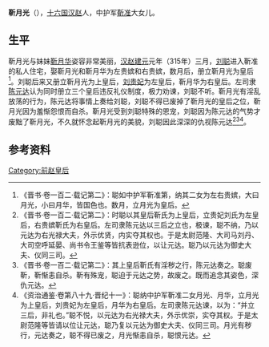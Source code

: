 '''靳月光'''（{{bd||？|315年||catIdx=J靳}}），[[十六国|十六国]][[汉赵|汉赵]]人，中护军[[靳准|靳准]]大女儿。
==生平==
靳月光与妹妹[[靳月华|靳月华]]姿容非常美丽，[[汉赵|汉赵]][[建元_(前赵)|建元]]元年（315年）三月，[[刘聪|刘聪]]进入靳准的私人住宅，娶靳月光和靳月华为左贵嫔和右贵嫔，数月后，册立靳月光为皇后<ref>《晋书·卷一百二·载记第二》：聪如中护军靳准第，纳其二女为左右贵嫔，大曰月光，小曰月华，皆国色也。数月，立月光为皇后。</ref>。刘聪后来又册立靳月光为上皇后，[[刘左皇后|刘贵妃]]为左皇后，靳月华为右皇后。左司隶[[陈元达|陈元达]]认为同时册立三个皇后违反礼仪制度，极力劝谏，刘聪不听。靳月光有淫乱放荡的行为，陈元达将事情上奏给刘聪，刘聪不得已废掉了靳月光的皇后之位，靳月光因为羞惭怨恨而自杀。靳月光受到刘聪特殊的恩宠，刘聪因为陈元达的气势才废黜了靳月光，不久就怀念起靳月光的美貌，刘聪因此深深的仇视陈元达<ref>《晋书·卷一百二·载记第二》：时聪以其皇后靳氏为上皇后，立贵妃刘氏为左皇后，右贵嫔靳氏为右皇后。左司隶陈元达以三后之立也，极谏，聪不纳，乃以元达为右光禄大夫，外示优贤，内实夺其权也。于是太尉范隆、大司马刘丹、大司空呼延晏、尚书令王鉴等皆抗表逊位，以让元达。聪乃以元达为御史大夫、仪同三司。</ref><ref>《晋书·卷一百二·载记第二》：其上皇后靳氏有淫秽之行，陈元达奏之。聪废靳，靳惭恚自杀。靳有殊宠，聪迫于元达之势，故废之。既而追念其姿色，深仇元达。</ref><ref>《资治通鉴·卷第八十九·晋纪十一》：聪纳中护军靳准二女月光、月华，立月光为上皇后，刘贵妃为左皇后，月华为右皇后。左司隶陈元达谏，以为：“并立三后，非礼也。”聪不悦，以元达为右光禄大夫，外示优崇，实夺其权。于是太尉范隆等皆请以位让元达，聪乃复以元达为御史大夫、仪同三司。月光有秽行，元达奏之，聪不得已废之，月光惭恚自杀，聪恨元达。</ref>。

==参考资料==
{{reflist}}

{{十六國趙國及冉魏皇后}}

[[Category:前赵皇后|Category:前赵皇后]]